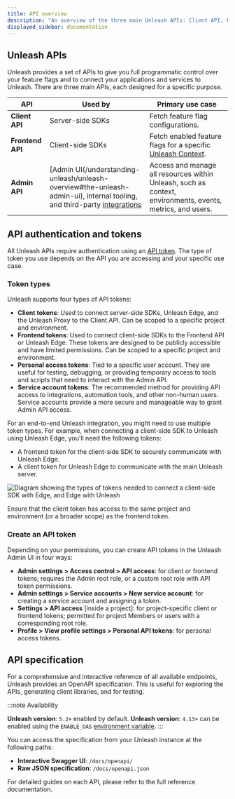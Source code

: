 ```yaml
---
title: API overview
description: "An overview of the three main Unleash APIs: Client API, Frontend API, and Admin API."
displayed_sidebar: documentation
---
```



<SearchPriority level="high" />

## Unleash APIs

Unleash provides a set of APIs to give you full programmatic control over your feature flags and to connect your applications and services to Unleash. There are three main APIs, each designed for a specific purpose.

| API            | Used by | Primary use case |
|---------------|---------|---|
| **Client API** | Server-side SDKs | Fetch feature flag configurations. |
| **Frontend API** | Client-side SDKs | Fetch enabled feature flags for a specific [Unleash Context](/reference/unleash-context). |
| **Admin API** | [Admin UI(/understanding-unleash/unleash-overview#the-unleash-admin-ui), internal tooling, and third-party [integrations](/reference/integrations) | Access and manage all resources within Unleash, such as context, environments, events, metrics, and users. |

## API authentication and tokens

All Unleash APIs require authentication using an [API token](/reference/api-tokens-and-client-keys). The type of token you use depends on the API you are accessing and your specific use case.

### Token types

Unleash supports four types of API tokens:
- **Client tokens**: Used to connect server-side SDKs, Unleash Edge, and the Unleash Proxy to the Client API. Can be scoped to a specific project and environment.
- **Frontend tokens**: Used to connect client-side SDKs to the Frontend API or Unleash Edge. These tokens are designed to be publicly accessible and have limited permissions. Can be scoped to a specific project and environment.
- **Personal access tokens**: Tied to a specific user account. They are useful for testing, debugging, or providing temporary access to tools and scripts that need to interact with the Admin API.
- **Service account tokens**: The recommended method for providing API access to integrations, automation tools, and other non-human users. Service accounts provide a more secure and manageable way to grant Admin API access.

For an end-to-end Unleash integration, you might need to use multiple token types. For example, when connecting a client-side SDK to Unleash using Unleash Edge, you'll need the following tokens:
- A frontend token for the client-side SDK to securely communicate with Unleash Edge.
- A client token for Unleash Edge to communicate with the main Unleash server.

![Diagram showing the types of tokens needed to connect a client-side SDK with Edge, and Edge with Unleash](/img/token-types-example.png)

Ensure that the client token has access to the same project and environment (or a broader scope) as the frontend token.

### Create an API token

Depending on your permissions, you can create API tokens in the Unleash Admin UI in four ways:

- **Admin settings > Access control > API access**: for client or frontend tokens; requires the Admin root role, or a custom root role with API token permissions.
- **Admin settings > Service accounts > New service account**: for creating a service account and assigning a token.
- **Settings > API access** [inside a project]: for project-specific client or frontend tokens; permitted for project Members or users with a corresponding root role.
- **Profile > View profile settings > Personal API tokens**: for personal access tokens.

## API specification

For a comprehensive and interactive reference of all available endpoints, Unleash provides an OpenAPI specification. This is useful for exploring the APIs, generating client libraries, and for testing.

:::note Availability

**Unleash version**: `5.2+` enabled by default.
**Unleash version**: `4.13+` can be enabled using the `ENABLE_OAS` [environment variable](using-unleash/deploy/configuring-unleash).
:::

You can access the specification from your Unleash instance at the following paths:

- **Interactive Swagger UI**: `/docs/openapi/`
- **Raw JSON specification**: `/docs/openapi.json`

For detailed guides on each API, please refer to the full reference documentation.

